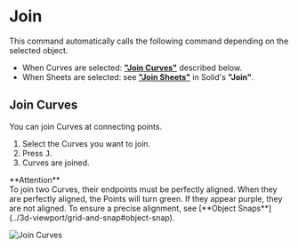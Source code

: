 
# Join

<Reference shortcut="J" command="Join" button="" />

This command automatically calls the following command depending on the selected object.
- When Curves are selected: [**"Join Curves"**](#join-Curves) described below.
- When Sheets are selected: see [**"Join Sheets"**](../solid/join#join-sheets) in Solid's **"Join"**.

## Join Curves

You can join Curves at connecting points.

1. Select the Curves you want to join.
2. Press <kbd>J</kbd>.
3. Curves are joined.

<Callout emoji="❗">
**Attention**<br />
To join two Curves, their endpoints must be perfectly aligned.
When they are perfectly aligned, the Points will turn green. If they appear purple, they are not aligned. To ensure a precise alignment, see [**Object Snaps**](../3d-viewport/grid-and-snap#object-snap).
</Callout>

![Join Curves](/img/join-curves.gif)




